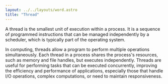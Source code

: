 ```yaml
---
layout: ../../layouts/word.astro
title: "Thread"
---
```

A thread is the smallest unit of execution within a process. It is a sequence of programmed instructions that can be managed independently by a scheduler, which is typically part of the operating system.

In computing, threads allow a program to perform multiple operations simultaneously. Each thread in a process shares the process's resources, such as memory and file handles, but executes independently. Threads are useful for performing tasks that can be executed concurrently, improving the efficiency and performance of applications, especially those that handle I/O operations, complex computations, or need to maintain responsiveness.